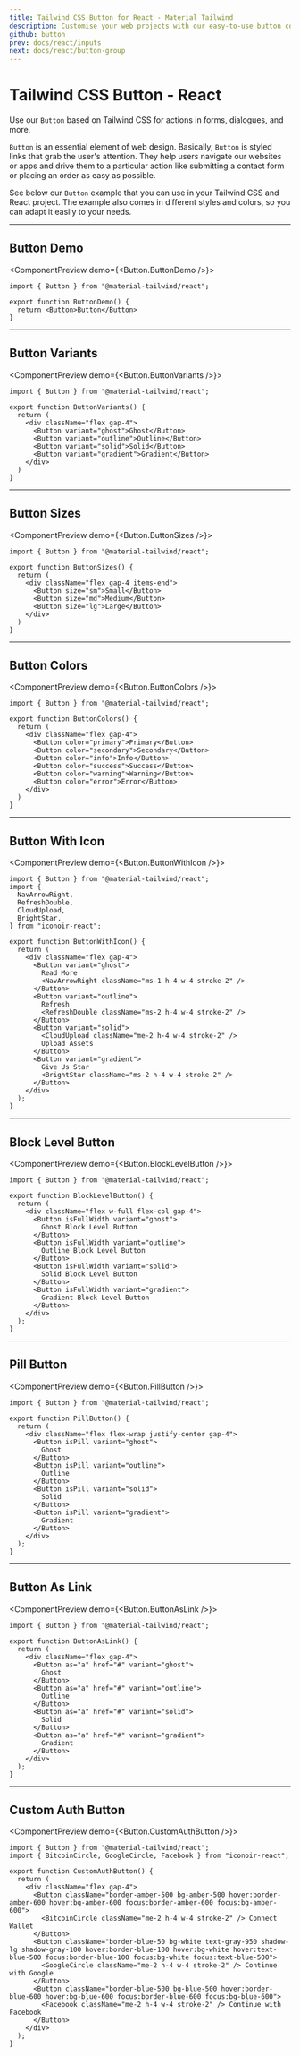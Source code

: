 ```yaml
---
title: Tailwind CSS Button for React - Material Tailwind
description: Customise your web projects with our easy-to-use button component for Tailwind CSS and React using Material Design guidelines.
github: button
prev: docs/react/inputs
next: docs/react/button-group
---
```


# Tailwind CSS Button - React

Use our `Button` based on Tailwind CSS for actions in forms, dialogues, and more.

`Button` is an essential element of web design. Basically,
`Button` is styled links that grab the user's attention. They help users
navigate our websites or apps and drive them to a particular action like submitting
a contact form or placing an order as easy as possible.

See below our `Button` example that you can use in your Tailwind CSS and React project. The example also comes in different styles and colors, so you can adapt it easily to your needs.

---

## Button Demo

<ComponentPreview demo={<Button.ButtonDemo />}>
```tsx
import { Button } from "@material-tailwind/react";

export function ButtonDemo() {
  return <Button>Button</Button>
}
```
</ComponentPreview>

---

## Button Variants

<ComponentPreview demo={<Button.ButtonVariants />}>
```tsx
import { Button } from "@material-tailwind/react";

export function ButtonVariants() {
  return (
    <div className="flex gap-4">
      <Button variant="ghost">Ghost</Button>
      <Button variant="outline">Outline</Button>
      <Button variant="solid">Solid</Button>
      <Button variant="gradient">Gradient</Button>
    </div>
  )
}
```
</ComponentPreview>

---

## Button Sizes

<ComponentPreview demo={<Button.ButtonSizes />}>
```tsx
import { Button } from "@material-tailwind/react";

export function ButtonSizes() {
  return (
    <div className="flex gap-4 items-end">
      <Button size="sm">Small</Button>
      <Button size="md">Medium</Button>
      <Button size="lg">Large</Button>
    </div>
  )
}
```
</ComponentPreview>

---

## Button Colors

<ComponentPreview demo={<Button.ButtonColors />}>
```tsx
import { Button } from "@material-tailwind/react";

export function ButtonColors() {
  return (
    <div className="flex gap-4">
      <Button color="primary">Primary</Button>
      <Button color="secondary">Secondary</Button>
      <Button color="info">Info</Button>
      <Button color="success">Success</Button>
      <Button color="warning">Warning</Button>
      <Button color="error">Error</Button>
    </div>
  )
}
```
</ComponentPreview>

---

## Button With Icon

<ComponentPreview demo={<Button.ButtonWithIcon />}>
```tsx
import { Button } from "@material-tailwind/react";
import {
  NavArrowRight,
  RefreshDouble,
  CloudUpload,
  BrightStar,
} from "iconoir-react";

export function ButtonWithIcon() {
  return (
    <div className="flex gap-4">
      <Button variant="ghost">
        Read More
        <NavArrowRight className="ms-1 h-4 w-4 stroke-2" />
      </Button>
      <Button variant="outline">
        Refresh
        <RefreshDouble className="ms-2 h-4 w-4 stroke-2" />
      </Button>
      <Button variant="solid">
        <CloudUpload className="me-2 h-4 w-4 stroke-2" />
        Upload Assets
      </Button>
      <Button variant="gradient">
        Give Us Star
        <BrightStar className="ms-2 h-4 w-4 stroke-2" />
      </Button>
    </div>
  );
}
```
</ComponentPreview>

---

## Block Level Button

<ComponentPreview demo={<Button.BlockLevelButton />}>
```tsx
import { Button } from "@material-tailwind/react";

export function BlockLevelButton() {
  return (
    <div className="flex w-full flex-col gap-4">
      <Button isFullWidth variant="ghost">
        Ghost Block Level Button
      </Button>
      <Button isFullWidth variant="outline">
        Outline Block Level Button
      </Button>
      <Button isFullWidth variant="solid">
        Solid Block Level Button
      </Button>
      <Button isFullWidth variant="gradient">
        Gradient Block Level Button
      </Button>
    </div>
  );
}
```
</ComponentPreview>

---

## Pill Button

<ComponentPreview demo={<Button.PillButton />}>
```tsx
import { Button } from "@material-tailwind/react";

export function PillButton() {
  return (
    <div className="flex flex-wrap justify-center gap-4">
      <Button isPill variant="ghost">
        Ghost
      </Button>
      <Button isPill variant="outline">
        Outline
      </Button>
      <Button isPill variant="solid">
        Solid
      </Button>
      <Button isPill variant="gradient">
        Gradient
      </Button>
    </div>
  );
}
```
</ComponentPreview>

---

## Button As Link

<ComponentPreview demo={<Button.ButtonAsLink />}>
```tsx
import { Button } from "@material-tailwind/react";

export function ButtonAsLink() {
  return (
    <div className="flex gap-4">
      <Button as="a" href="#" variant="ghost">
        Ghost
      </Button>
      <Button as="a" href="#" variant="outline">
        Outline
      </Button>
      <Button as="a" href="#" variant="solid">
        Solid
      </Button>
      <Button as="a" href="#" variant="gradient">
        Gradient
      </Button>
    </div>
  );
}
```
</ComponentPreview>

---

## Custom Auth Button

<ComponentPreview demo={<Button.CustomAuthButton />}>
```tsx
import { Button } from "@material-tailwind/react";
import { BitcoinCircle, GoogleCircle, Facebook } from "iconoir-react";

export function CustomAuthButton() {
  return (
    <div className="flex gap-4">
      <Button className="border-amber-500 bg-amber-500 hover:border-amber-600 hover:bg-amber-600 focus:border-amber-600 focus:bg-amber-600">
        <BitcoinCircle className="me-2 h-4 w-4 stroke-2" /> Connect Wallet
      </Button>
      <Button className="border-blue-50 bg-white text-gray-950 shadow-lg shadow-gray-100 hover:border-blue-100 hover:bg-white hover:text-blue-500 focus:border-blue-100 focus:bg-white focus:text-blue-500">
        <GoogleCircle className="me-2 h-4 w-4 stroke-2" /> Continue with Google
      </Button>
      <Button className="border-blue-500 bg-blue-500 hover:border-blue-600 hover:bg-blue-600 focus:border-blue-600 focus:bg-blue-600">
        <Facebook className="me-2 h-4 w-4 stroke-2" /> Continue with Facebook
      </Button>
    </div>
  );
}
```
</ComponentPreview>